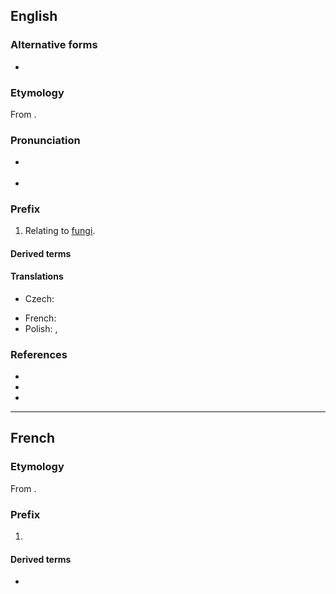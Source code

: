==English==

===Alternative forms===
* {{alter|en|myc-}} {{q|before vowels}}

===Etymology===
From {{af|en|μύκης|-o-|lang1=grc|t1=mushroom or other fungus}}.

===Pronunciation===
* {{a|RP}} {{IPA|en|/mʌɪ.kə(ʊ)/}}
* {{a|GA}} {{IPA|en|/maɪ.koʊ/|/maɪ.kə/}}

===Prefix===
{{en-prefix}}

# {{lb|en|mycology}} Relating to [[fungus|fungi]].
#: {{ux|en|'''myco'''logy, '''myc'''osis}}
#: {{syn|en|-mycete}}

====Derived terms====
{{prefixsee|en}}

====Translations====
{{trans-top}}
* Czech: {{t|cs|myko-}}
{{trans-mid}}
* French: {{t+|fr|myco-}}
* Polish: {{t+|pl|miko-}}, {{t+|pl|myko-}}
{{trans-bottom}}

===References===
* {{R:OneLook}}
* {{R:Lexico}}
* {{R:MWO|myc-}}

----

==French==

===Etymology===
From {{etyl|grc|fr}} {{m|grc|μύκης}}.

===Prefix===
{{fr-prefix}}

# {{l|en|myco-}} {{gloss|pertaining to fungus}}

====Derived terms====
{{prefixsee|fr}}

{{der-top}}
* {{l|fr|mycose}}
{{der-bottom}}